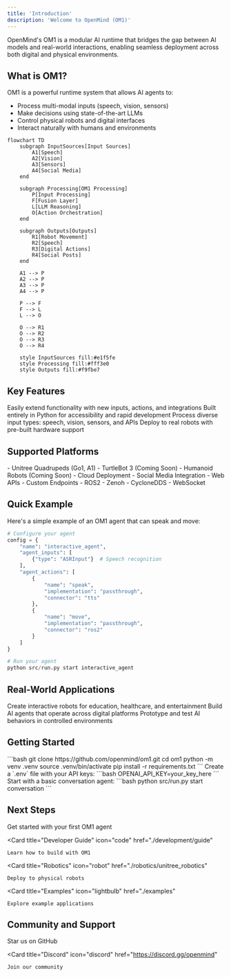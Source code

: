 ```yaml
---
title: 'Introduction'
description: 'Welcome to OpenMind (OM1)'
---
```


<Note>
  OpenMind's OM1 is a modular AI runtime that bridges the gap between AI models and real-world interactions, enabling seamless deployment across both digital and physical environments.
</Note>

## What is OM1?

OM1 is a powerful runtime system that allows AI agents to:
- Process multi-modal inputs (speech, vision, sensors)
- Make decisions using state-of-the-art LLMs
- Control physical robots and digital interfaces
- Interact naturally with humans and environments

```mermaid
flowchart TD
    subgraph InputSources[Input Sources]
        A1[Speech]
        A2[Vision]
        A3[Sensors]
        A4[Social Media]
    end
    
    subgraph Processing[OM1 Processing]
        P[Input Processing]
        F[Fusion Layer]
        L[LLM Reasoning]
        O[Action Orchestration]
    end
    
    subgraph Outputs[Outputs]
        R1[Robot Movement]
        R2[Speech]
        R3[Digital Actions]
        R4[Social Posts]
    end

    A1 --> P
    A2 --> P
    A3 --> P
    A4 --> P
    
    P --> F
    F --> L
    L --> O
    
    O --> R1
    O --> R2
    O --> R3
    O --> R4

    style InputSources fill:#e1f5fe
    style Processing fill:#fff3e0
    style Outputs fill:#f9fbe7
```

## Key Features

<CardGroup cols={2}>
  <Card title="Modular Architecture" icon="puzzle-piece">
    Easily extend functionality with new inputs, actions, and integrations
  </Card>
  
  <Card title="Python-First" icon="python">
    Built entirely in Python for accessibility and rapid development
  </Card>
  
  <Card title="Multi-Modal" icon="layer-group">
    Process diverse input types: speech, vision, sensors, and APIs
  </Card>
  
  <Card title="Hardware Ready" icon="robot">
    Deploy to real robots with pre-built hardware support
  </Card>
</CardGroup>

## Supported Platforms

<Tabs>
  <Tab title="Robots">
    - Unitree Quadrupeds (Go1, A1)
    - TurtleBot 3 (Coming Soon)
    - Humanoid Robots (Coming Soon)
  </Tab>
  <Tab title="Digital">
    - Cloud Deployment
    - Social Media Integration
    - Web APIs
    - Custom Endpoints
  </Tab>
  <Tab title="Protocols">
    - ROS2
    - Zenoh
    - CycloneDDS
    - WebSocket
  </Tab>
</Tabs>

## Quick Example

Here's a simple example of an OM1 agent that can speak and move:

```python
# Configure your agent
config = {
    "name": "interactive_agent",
    "agent_inputs": [
        {"type": "ASRInput"}  # Speech recognition
    ],
    "agent_actions": [
        {
            "name": "speak",
            "implementation": "passthrough",
            "connector": "tts"
        },
        {
            "name": "move",
            "implementation": "passthrough",
            "connector": "ros2"
        }
    ]
}

# Run your agent
python src/run.py start interactive_agent
```

## Real-World Applications

<CardGroup cols={3}>
  <Card title="Social Robots" icon="robot">
    Create interactive robots for education, healthcare, and entertainment
  </Card>
  
  <Card title="Digital Assistants" icon="computer">
    Build AI agents that operate across digital platforms
  </Card>
  
  <Card title="Research" icon="flask">
    Prototype and test AI behaviors in controlled environments
  </Card>
</CardGroup>

## Getting Started

<Steps>
  <Step title="Installation">
    ```bash
    git clone https://github.com/openmind/om1.git
    cd om1
    python -m venv .venv
    source .venv/bin/activate
    pip install -r requirements.txt
    ```
  </Step>
  
  <Step title="Configuration">
    Create a `.env` file with your API keys:
    ```bash
    OPENAI_API_KEY=your_key_here
    ```
  </Step>
  
  <Step title="Run">
    Start with a basic conversation agent:
    ```bash
    python src/run.py start conversation
    ```
  </Step>
</Steps>

## Next Steps

<CardGroup cols={2}>
  <Card
    title="Quick Start"
    icon="play"
    href="./quick_start"
  >
    Get started with your first OM1 agent
  </Card>
  
  <Card
    title="Developer Guide"
    icon="code"
    href="./development/guide"
  >
    Learn how to build with OM1
  </Card>
  
  <Card
    title="Robotics"
    icon="robot"
    href="./robotics/unitree_robotics"
  >
    Deploy to physical robots
  </Card>
  
  <Card
    title="Examples"
    icon="lightbulb"
    href="./examples"
  >
    Explore example applications
  </Card>
</CardGroup>

## Community and Support

<CardGroup cols={2}>
  <Card
    title="GitHub"
    icon="github"
    href="https://github.com/openmind/om1"
  >
    Star us on GitHub
  </Card>
  
  <Card
    title="Discord"
    icon="discord"
    href="https://discord.gg/openmind"
  >
    Join our community
  </Card>
</CardGroup>